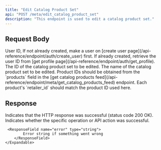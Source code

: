 ```yaml
---
title: "Edit Catalog Product Set"
api: "POST /meta/edit_catalog_product_set"
description: "This endpoint is used to edit a catalog product set."
---
```


## Request Body

<ParamField body='userId' type='string' required>
  User ID, If not already created, make a user on [create user
  page](/api-reference/endpoint/auth/create_user) first. If already created,
  retrieve the user ID from [get profile
  page](/api-reference/endpoint/auth/get_profile).
</ParamField>
<ParamField body='productSetId' type='string' required>
  The ID of the catalog product set to be edited.
</ParamField>
<ParamField body='name' type='string' required>
  The name of the catalog product set to be edited.
</ParamField>
<ParamField body="productIds" type="string[]" required>
  Product IDs should be obtained from the `products` field in the [get catalog products feed](/api-reference/endpoint/meta/get_catalog_products_feed) endpoint. 
  Each product's `retailer_id` should match the product ID used here.
</ParamField>


## Response

<ResponseField name='success' type='boolean'>
  Indicates that the HTTP response was successful (status code 200 OK).
</ResponseField>

<ResponseField name="results" type="object" >
	<Expandable title="Results Object">
		<ResponseField name="success" type="boolean" >
			Indicates whether the specific operation or API action was successful.
		</ResponseField>

 

     <ResponseField name="error" type="string">
    		Error string if something went wrong
    	</ResponseField>
    </Expandable>

</ResponseField>